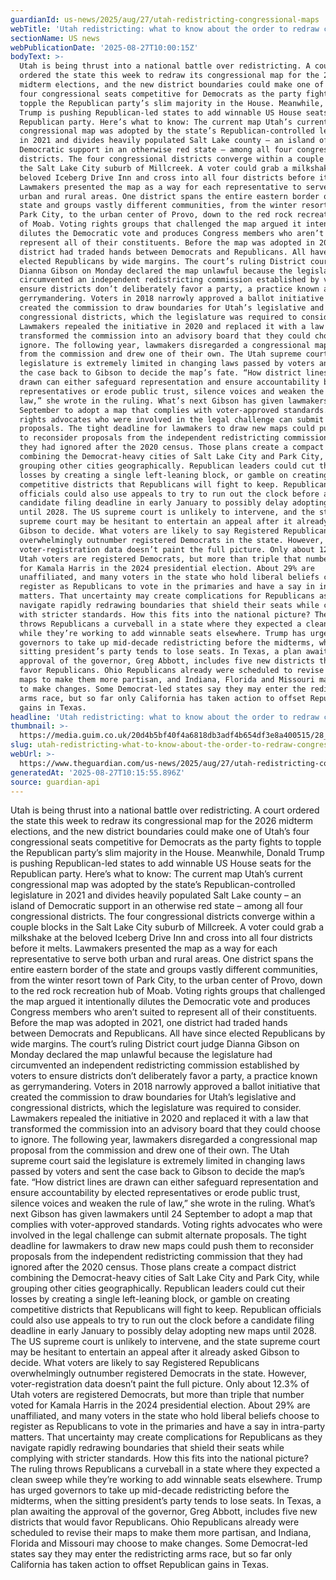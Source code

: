 ```yaml
---
guardianId: us-news/2025/aug/27/utah-redistricting-congressional-maps
webTitle: 'Utah redistricting: what to know about the order to redraw congressional maps'
sectionName: US news
webPublicationDate: '2025-08-27T10:00:15Z'
bodyText: >-
  Utah is being thrust into a national battle over redistricting. A court
  ordered the state this week to redraw its congressional map for the 2026
  midterm elections, and the new district boundaries could make one of Utah’s
  four congressional seats competitive for Democrats as the party fights to
  topple the Republican party’s slim majority in the House. Meanwhile, Donald
  Trump is pushing Republican-led states to add winnable US House seats for the
  Republican party. Here’s what to know: The current map Utah’s current
  congressional map was adopted by the state’s Republican-controlled legislature
  in 2021 and divides heavily populated Salt Lake county – an island of
  Democratic support in an otherwise red state – among all four congressional
  districts. The four congressional districts converge within a couple blocks in
  the Salt Lake City suburb of Millcreek. A voter could grab a milkshake at the
  beloved Iceberg Drive Inn and cross into all four districts before it melts.
  Lawmakers presented the map as a way for each representative to serve both
  urban and rural areas. One district spans the entire eastern border of the
  state and groups vastly different communities, from the winter resort town of
  Park City, to the urban center of Provo, down to the red rock recreation hub
  of Moab. Voting rights groups that challenged the map argued it intentionally
  dilutes the Democratic vote and produces Congress members who aren’t suited to
  represent all of their constituents. Before the map was adopted in 2021, one
  district had traded hands between Democrats and Republicans. All have since
  elected Republicans by wide margins. The court’s ruling District court judge
  Dianna Gibson on Monday declared the map unlawful because the legislature had
  circumvented an independent redistricting commission established by voters to
  ensure districts don’t deliberately favor a party, a practice known as
  gerrymandering. Voters in 2018 narrowly approved a ballot initiative that
  created the commission to draw boundaries for Utah’s legislative and
  congressional districts, which the legislature was required to consider.
  Lawmakers repealed the initiative in 2020 and replaced it with a law that
  transformed the commission into an advisory board that they could choose to
  ignore. The following year, lawmakers disregarded a congressional map proposal
  from the commission and drew one of their own. The Utah supreme court said the
  legislature is extremely limited in changing laws passed by voters and sent
  the case back to Gibson to decide the map’s fate. “How district lines are
  drawn can either safeguard representation and ensure accountability by elected
  representatives or erode public trust, silence voices and weaken the rule of
  law,” she wrote in the ruling. What’s next Gibson has given lawmakers until 24
  September to adopt a map that complies with voter-approved standards. Voting
  rights advocates who were involved in the legal challenge can submit alternate
  proposals. The tight deadline for lawmakers to draw new maps could push them
  to reconsider proposals from the independent redistricting commission that
  they had ignored after the 2020 census. Those plans create a compact district
  combining the Democrat-heavy cities of Salt Lake City and Park City, while
  grouping other cities geographically. Republican leaders could cut their
  losses by creating a single left-leaning block, or gamble on creating
  competitive districts that Republicans will fight to keep. Republican
  officials could also use appeals to try to run out the clock before a
  candidate filing deadline in early January to possibly delay adopting new maps
  until 2028. The US supreme court is unlikely to intervene, and the state
  supreme court may be hesitant to entertain an appeal after it already asked
  Gibson to decide. What voters are likely to say Registered Republicans
  overwhelmingly outnumber registered Democrats in the state. However,
  voter-registration data doesn’t paint the full picture. Only about 12.3% of
  Utah voters are registered Democrats, but more than triple that number voted
  for Kamala Harris in the 2024 presidential election. About 29% are
  unaffiliated, and many voters in the state who hold liberal beliefs choose to
  register as Republicans to vote in the primaries and have a say in intra-party
  matters. That uncertainty may create complications for Republicans as they
  navigate rapidly redrawing boundaries that shield their seats while complying
  with stricter standards. How this fits into the national picture? The ruling
  throws Republicans a curveball in a state where they expected a clean sweep
  while they’re working to add winnable seats elsewhere. Trump has urged
  governors to take up mid-decade redistricting before the midterms, when the
  sitting president’s party tends to lose seats. In Texas, a plan awaiting the
  approval of the governor, Greg Abbott, includes five new districts that would
  favor Republicans. Ohio Republicans already were scheduled to revise their
  maps to make them more partisan, and Indiana, Florida and Missouri may choose
  to make changes. Some Democrat-led states say they may enter the redistricting
  arms race, but so far only California has taken action to offset Republican
  gains in Texas.
headline: 'Utah redistricting: what to know about the order to redraw congressional maps'
thumbnail: >-
  https://media.guim.co.uk/20d4b5bf40f4a6818db3adf4b654df3e8a400515/28_0_1691_1353/500.jpg
slug: utah-redistricting-what-to-know-about-the-order-to-redraw-congressional-maps
webUrl: >-
  https://www.theguardian.com/us-news/2025/aug/27/utah-redistricting-congressional-maps
generatedAt: '2025-08-27T10:15:55.896Z'
source: guardian-api
---
```

Utah is being thrust into a national battle over redistricting. A court ordered the state this week to redraw its congressional map for the 2026 midterm elections, and the new district boundaries could make one of Utah’s four congressional seats competitive for Democrats as the party fights to topple the Republican party’s slim majority in the House. Meanwhile, Donald Trump is pushing Republican-led states to add winnable US House seats for the Republican party. Here’s what to know: The current map Utah’s current congressional map was adopted by the state’s Republican-controlled legislature in 2021 and divides heavily populated Salt Lake county – an island of Democratic support in an otherwise red state – among all four congressional districts. The four congressional districts converge within a couple blocks in the Salt Lake City suburb of Millcreek. A voter could grab a milkshake at the beloved Iceberg Drive Inn and cross into all four districts before it melts. Lawmakers presented the map as a way for each representative to serve both urban and rural areas. One district spans the entire eastern border of the state and groups vastly different communities, from the winter resort town of Park City, to the urban center of Provo, down to the red rock recreation hub of Moab. Voting rights groups that challenged the map argued it intentionally dilutes the Democratic vote and produces Congress members who aren’t suited to represent all of their constituents. Before the map was adopted in 2021, one district had traded hands between Democrats and Republicans. All have since elected Republicans by wide margins. The court’s ruling District court judge Dianna Gibson on Monday declared the map unlawful because the legislature had circumvented an independent redistricting commission established by voters to ensure districts don’t deliberately favor a party, a practice known as gerrymandering. Voters in 2018 narrowly approved a ballot initiative that created the commission to draw boundaries for Utah’s legislative and congressional districts, which the legislature was required to consider. Lawmakers repealed the initiative in 2020 and replaced it with a law that transformed the commission into an advisory board that they could choose to ignore. The following year, lawmakers disregarded a congressional map proposal from the commission and drew one of their own. The Utah supreme court said the legislature is extremely limited in changing laws passed by voters and sent the case back to Gibson to decide the map’s fate. “How district lines are drawn can either safeguard representation and ensure accountability by elected representatives or erode public trust, silence voices and weaken the rule of law,” she wrote in the ruling. What’s next Gibson has given lawmakers until 24 September to adopt a map that complies with voter-approved standards. Voting rights advocates who were involved in the legal challenge can submit alternate proposals. The tight deadline for lawmakers to draw new maps could push them to reconsider proposals from the independent redistricting commission that they had ignored after the 2020 census. Those plans create a compact district combining the Democrat-heavy cities of Salt Lake City and Park City, while grouping other cities geographically. Republican leaders could cut their losses by creating a single left-leaning block, or gamble on creating competitive districts that Republicans will fight to keep. Republican officials could also use appeals to try to run out the clock before a candidate filing deadline in early January to possibly delay adopting new maps until 2028. The US supreme court is unlikely to intervene, and the state supreme court may be hesitant to entertain an appeal after it already asked Gibson to decide. What voters are likely to say Registered Republicans overwhelmingly outnumber registered Democrats in the state. However, voter-registration data doesn’t paint the full picture. Only about 12.3% of Utah voters are registered Democrats, but more than triple that number voted for Kamala Harris in the 2024 presidential election. About 29% are unaffiliated, and many voters in the state who hold liberal beliefs choose to register as Republicans to vote in the primaries and have a say in intra-party matters. That uncertainty may create complications for Republicans as they navigate rapidly redrawing boundaries that shield their seats while complying with stricter standards. How this fits into the national picture? The ruling throws Republicans a curveball in a state where they expected a clean sweep while they’re working to add winnable seats elsewhere. Trump has urged governors to take up mid-decade redistricting before the midterms, when the sitting president’s party tends to lose seats. In Texas, a plan awaiting the approval of the governor, Greg Abbott, includes five new districts that would favor Republicans. Ohio Republicans already were scheduled to revise their maps to make them more partisan, and Indiana, Florida and Missouri may choose to make changes. Some Democrat-led states say they may enter the redistricting arms race, but so far only California has taken action to offset Republican gains in Texas.

